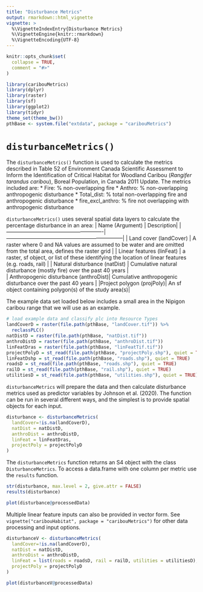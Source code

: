 ```yaml
---
title: "Disturbance Metrics"
output: rmarkdown::html_vignette
vignette: >
  %\VignetteIndexEntry{Disturbance Metrics}
  %\VignetteEngine{knitr::rmarkdown}
  %\VignetteEncoding{UTF-8}
---
```


```r
knitr::opts_chunk$set(
  collapse = TRUE,
  comment = "#>"
)
```

```r
library(caribouMetrics)
library(dplyr)
library(raster)
library(sf)
library(ggplot2)
library(tidyr)
theme_set(theme_bw())
pthBase <- system.file("extdata", package = "caribouMetrics")
```

# `disturbanceMetrics()`
The `disturbanceMetrics()` function is used to calculate the metrics described in Table 52 of Environment Canada Scientific Assessment to Inform the Identification of Critical Habitat for Woodland Caribou (*Rangifer tarandus caribou*), Boreal Population, in Canada 2011 Update. The metrics included are:
* Fire: % non-overlapping fire 
* Anthro: % non-overlapping anthropogenic disturbance
* Total_dist: % total non-overlapping fire and anthropogenic disturbance
* fire_excl_anthro: % fire not overlapping with anthropogenic disturbance

`disturbanceMetrics()` uses several spatial data layers to calculate the percentage disturbance in an area: 
| Name (Argument) | Description|
|-------------------------------------------------------|------------------------------------------------------------------|
| Land cover (landCover) | A raster where 0 and NA values are assumed to be water and are omitted from the total area, defines the raster grid |
| Linear features (linFeat) | a raster, sf object, or list of these identifying the location of linear features (e.g. roads, rail) |
| Natural disturbance (natDist) | Cumulative natural disturbance (mostly fire) over the past 40 years |  
| Anthropogenic disturbance (anthroDist)| Cumulative anthropogenic disturbance over the past 40 years |
|Project polygon (projPoly)| An sf object containing polygon(s) of the study area(s)| 

The example data set loaded below includes a small area in the Nipigon caribou range that we will use as an example.

```r
# load example data and classify plc into Resource Types
landCoverD = raster(file.path(pthBase, "landCover.tif")) %>% 
  reclassPLC()
natDistD = raster(file.path(pthBase, "natDist.tif"))
anthroDistD = raster(file.path(pthBase, "anthroDist.tif"))
linFeatDras = raster(file.path(pthBase, "linFeatTif.tif"))
projectPolyD = st_read(file.path(pthBase, "projectPoly.shp"), quiet = TRUE)
linFeatDshp = st_read(file.path(pthBase, "roads.shp"), quiet = TRUE)
roadsD = st_read(file.path(pthBase, "roads.shp"), quiet = TRUE)
railD = st_read(file.path(pthBase, "rail.shp"), quiet = TRUE)
utilitiesD = st_read(file.path(pthBase, "utilities.shp"), quiet = TRUE)
```

`disturbanceMetrics` will prepare the data and then calculate disturbance metrics used as predictor variables by Johnson et al. (2020). The function can be run in several different ways, and the simplest is to provide spatial objects for each input. 

```r
disturbance <- disturbanceMetrics(
  landCover=!is.na(landCoverD),
  natDist = natDistD,
  anthroDist = anthroDistD,
  linFeat = linFeatDras,
  projectPoly = projectPolyD
)
```

The `disturbanceMetrics` function returns an S4 object with the class `DisturbanceMetrics`. To access a data.frame with one column per metric use the `results` function.

```r
str(disturbance, max.level = 2, give.attr = FALSE)
results(disturbance)
```

```r
plot(disturbance@processedData)
```

Multiple linear feature inputs can also be provided in vector form. See `vignette("caribouHabitat", package = "caribouMetrics")` for other data processing and input options. 

```r
disturbanceV <- disturbanceMetrics(
  landCover=!is.na(landCoverD),
  natDist = natDistD,
  anthroDist = anthroDistD,
  linFeat = list(roads = roadsD, rail = railD, utilities = utilitiesD),
  projectPoly = projectPolyD
)
```

```r
plot(disturbanceV@processedData)
```